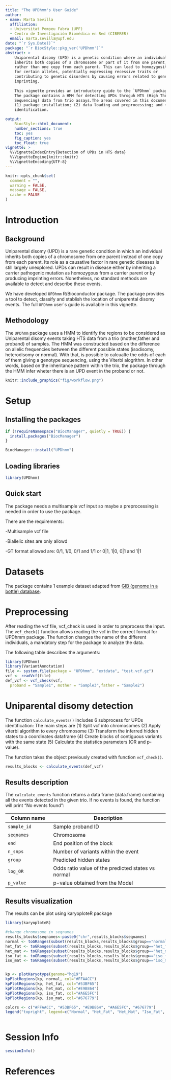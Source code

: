 ```yaml
---
title: "The UPDhmm's User Guide"
author:
- name: Marta Sevilla
  affiliation:
  - Universitat Pompeu Fabra (UPF)
  - Centro de Investigación Biomédica en Red (CIBERER)
  email: marta.sevilla@upf.edu
date: "`r Sys.Date()`"
package: "`r BiocStyle::pkg_ver('UPDhmm')`"
abstract: >
    Uniparental disomy (UPD) is a genetic condition where an individual 
    inherits both copies of a chromosome or part of it from one parent, 
    rather than one copy from each parent. This can lead to homozygosity 
    for certain alleles, potentially expressing recessive traits or 
    contributing to genetic disorders by causing errors related to genetic 
    imprinting.
    
    This vignette provides an introductory guide to the `UPDhmm` package.
    The package contains a HMM for detecting UPDs throguh HTS (High Throughput 
    Sequencing) data from trio assays.The areas covered in this document are: 
    (1) package installation; (2) data loading and preprocessing; and (3) UPDs
    identification.

output: 
    BiocStyle::html_document:
    number_sections: true
    toc: yes
    fig_caption: yes
    toc_float: true
vignette: >
  %\VignetteIndexEntry{Detection of UPDs in HTS data}
  %\VignetteEngine{knitr::knitr}
  %\VignetteEncoding{UTF-8}
---
```


```r
knitr::opts_chunk$set(
  comment = "",
  warning = FALSE,
  message = FALSE,
  cache = FALSE
)
```

# Introduction

## Background

Uniparental disomy (UPD) is a rare genetic condition in which an individual inherits both copies of a chromosome from one parent instead of one copy from each parent. Its role as a causative factor in rare genetic diseases is still largely unexplored. UPDs can result in disease either by inheriting a carrier pathogenic mutation as homozygous from a carrier parent or by producing imprinting errors. Nonetheless, no standard methods are available to detect and describe these events.

We have developed `UPDhmm` R/Bioconductor package. The package provides a tool to detect, classify and stablish the location of uniparental disomy events. The full `UPDhmm` user´s guide is available in this vignette.

## Methodology

The `UPDhmm` package uses a HMM to identify the regions to be considered as Uniparental disomy events taking HTS data from a trio (mother,father and proband) of samples. The HMM was constructed based on the difference on allelic frequencies between the different possible states (isodisomy, heterodisomy or normal). With that, is possible to calcualte the odds of each of them giving a genotype sequencing, using the Viterbi alogrithm. In other words, based on the inheritance pattern within the trio, the package through the HMM infer wheter there is an UPD event in the proband or not.


```r
knitr::include_graphics("fig/workflow.png")
```

# Setup

## Installing the packages

```r
if (!requireNamespace("BiocManager", quietly = TRUE)) {
  install.packages("BiocManager")
}

BiocManager::install("UPDhmm")
```

## Loading libraries

```r
library(UPDhmm)
```

## Quick start


The package needs a multisample vcf input so maybe a preprocessing is needed in order to use the package. 

There are the requirements:

-Multisample vcf file

-Biallelic sites are only allowd

-GT format allowed are: 0/1, 1/0, 0/1 and 1/1 or 0|1, 1|0, 0|1 and 1|1

# Datasets {#datasets}

The package contains 1 example dataset adapted from [GIB (genome in a bottle) database](https://www.nist.gov/programs-projects/genome-bottle).

# Preprocessing

After reading the vcf file, vcf_check is used in order to preprocess the input.
The `vcf_check()` function allows reading the vcf in the correct format for UPDhmm package. The function changes the name of the different individuals, a mandatory step for the package to analyze the data.

The following table describes the arguments:

```r
library(UPDhmm)
library(VariantAnnotation)
file <- system.file(package = "UPDhmm", "extdata", "test.vcf.gz")
vcf <- readVcf(file)
def_vcf <- vcf_check(vcf,
  proband = "Sample1", mother = "Sample3",father = "Sample2")

```

# Uniparental disomy detection

The function `calculate_events()` includes 6 subprocess for UPDs identification: 
The main steps are
(1) Split vcf into chromosomes
(2) Apply viterbi algorithm to every chromosome 
(3) Transform the inferred hidden states to a coordinates dataframe 
(4) Create blocks of contiguous variants with the same state
(5) Calculate the statistics parameters (OR and p-value).

The function takes the object previously created with function `vcf_check()`.



```r
results_blocks <- calculate_events(def_vcf)
```

## Results description

The `calculate_events` function returns a data frame (data.frame) containing all the events detected in the given trio. If no events is found, the function will print "No events found":

| Column name         | Description                                        |
|---------------------|----------------------------------------------------|
| `sample_id`         | Sample proband ID                                  |
| `seqnames`          | Chromosome                                         | 
|  `end`              | End position of the block                          |
| `n_snps`            | Number of variants within the event                |
| `group`             | Predicted hidden states                            |
| `log_OR`            | Odds ratio value of the predicted states vs normal |
| `p_value`           | p-value obtained from the Model                    |

## Results visualization
The results can be plot using karyoploteR package

```r
library(karyoploteR)

#change chromosome in seqnames
results_blocks$seqnames<-paste0("chr",results_blocks$seqnames)
normal <- toGRanges(subset(results_blocks,results_blocks$group=="normal")[,c("seqnames","start","end")])
het_fat <- toGRanges(subset(results_blocks,results_blocks$group=="het_fat")[,c("seqnames","start","end")])
het_mat <- toGRanges(subset(results_blocks,results_blocks$group=="het_mat")[,c("seqnames","start","end")])
iso_fat <- toGRanges(subset(results_blocks,results_blocks$group=="iso_fat")[,c("seqnames","start","end")])
iso_mat <- toGRanges(subset(results_blocks,results_blocks$group=="iso_mat")[,c("seqnames","start","end")])


kp <- plotKaryotype(genome="hg19")
kpPlotRegions(kp, normal, col="#FFAACC")
kpPlotRegions(kp, het_fat, col="#53BF65")
kpPlotRegions(kp, het_mat, col="#E9B864")
kpPlotRegions(kp, iso_fat, col="#A6E5FC")
kpPlotRegions(kp, iso_mat, col="#676779")

colors <- c("#FFAACC", "#53BF65", "#E9B864", "#A6E5FC", "#676779")
legend("topright", legend=c("Normal", "Het_Fat", "Het_Mat", "Iso_Fat", "Iso_Mat"), fill=colors)
  
```
# Session Info

```r
sessionInfo()
```

# References

